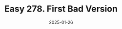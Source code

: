 ---
title: Easy 278. First Bad Version
description: In this blog I will share a solution to the First Bad Version problem.
date: 2025-01-26
read: '10'
---